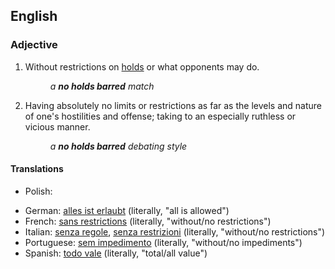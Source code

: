 {{also|no-holds-barred}}
==English==

===Adjective===
{{en-adj|-|head=[[no]] [[holds]] [[barred]]}}

# {{label|en|wrestling}} Without restrictions on [[hold]]s or what opponents may do.
#: ''a '''no holds barred''' match''
# {{label|en|idiomatic}} Having absolutely no limits or restrictions as far as the levels and nature of one's hostilities and offense; taking to an especially ruthless or vicious manner.
#: ''a '''no holds barred''' debating style''

====Translations====
{{trans-top|in wrestling: without restrictions on holds or what opponents may do}}
{{trans-mid}}
{{trans-bottom}}

{{trans-top|idiomatic: having absolutely no reserve or restrictions in lengths; in an especially ruthless or vicious manner}}
{{trans-mid}}
* Polish: {{t|pl|wszystkie chwyty dozwolone}}
{{trans-bottom}}

{{checktrans-top}}
* German: [[alles ist erlaubt]] (literally, "all is allowed")
* French: [[sans restrictions]] (literally, "without/no restrictions")
* Italian: [[senza regole]], [[senza restrizioni]] (literally, "without/no restrictions")
* Portuguese: [[sem impedimento]] (literally, "without/no impediments")
* Spanish: [[todo vale]] (literally, "total/all value") <!-- no: "everything is valid" -->
{{checktrans-bottom}}